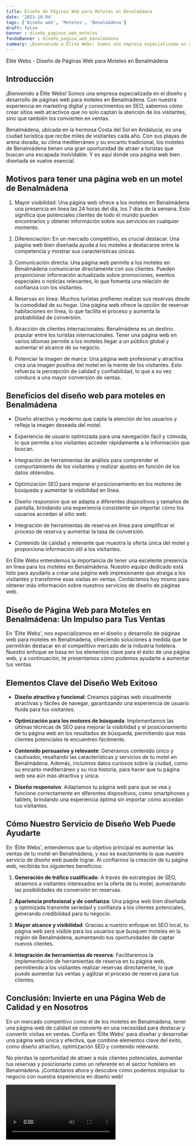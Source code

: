 ```yaml
---
title: Diseño de Páginas Web para Moteles en Benalmádena
date: '2023-10-04'
tags: ['Diseño web', 'Moteles', 'Benalmádena']
draft: false
banner : diseño_paginas_web_moteles
fondoBanner : diseño_pagina_web_benalmádena
summary: ¡Bienvenido a Élite Webs! Somos una empresa especializada en el diseño y desarrollo de páginas web para moteles en Benalmádena. Con nuestra experiencia en marketing digital y conocimientos en SEO, sabemos cómo crear sitios web atractivos que no solo captan la atención de los visitantes, sino que también los convierten en ventas.
---
```


Élite Webs - Diseño de Páginas Web para Moteles en Benalmádena

## Introducción

¡Bienvenido a Élite Webs! Somos una empresa especializada en el diseño y desarrollo de páginas web para moteles en Benalmádena. Con nuestra experiencia en marketing digital y conocimientos en SEO, sabemos cómo crear sitios web atractivos que no solo captan la atención de los visitantes, sino que también los convierten en ventas.

Benalmádena, ubicada en la hermosa Costa del Sol en Andalucía, es una ciudad turística que recibe miles de visitantes cada año. Con sus playas de arena dorada, su clima mediterráneo y su encanto tradicional, los moteles de Benalmádena tienen una gran oportunidad de atraer a turistas que buscan una escapada inolvidable. Y es aquí donde una página web bien diseñada se vuelve esencial.

## Motivos para tener una página web en un motel de Benalmádena

1. Mayor visibilidad: Una página web ofrece a los moteles en Benalmádena una presencia en línea las 24 horas del día, los 7 días de la semana. Esto significa que potenciales clientes de todo el mundo pueden encontrarlos y obtener información sobre sus servicios en cualquier momento.

2. Diferenciación: En un mercado competitivo, es crucial destacar. Una página web bien diseñada ayuda a los moteles a destacarse entre la competencia y mostrar sus características únicas.

3. Comunicación directa: Una página web permite a los moteles en Benalmádena comunicarse directamente con sus clientes. Pueden proporcionar información actualizada sobre promociones, eventos especiales o noticias relevantes, lo que fomenta una relación de confianza con los visitantes.

4. Reservas en línea: Muchos turistas prefieren realizar sus reservas desde la comodidad de su hogar. Una página web ofrece la opción de reservar habitaciones en línea, lo que facilita el proceso y aumenta la probabilidad de conversión.

5. Atracción de clientes internacionales: Benalmádena es un destino popular entre los turistas internacionales. Tener una página web en varios idiomas permite a los moteles llegar a un público global y aumentar el alcance de su negocio.

6. Potenciar la imagen de marca: Una página web profesional y atractiva crea una imagen positiva del motel en la mente de los visitantes. Esto refuerza la percepción de calidad y confiabilidad, lo que a su vez conduce a una mayor conversión de ventas.

## Beneficios del diseño web para moteles en Benalmádena

- Diseño atractivo y moderno que capta la atención de los usuarios y refleja la imagen deseada del motel.

- Experiencia de usuario optimizada para una navegación fácil y cómoda, lo que permite a los visitantes acceder rápidamente a la información que buscan.

- Integración de herramientas de análisis para comprender el comportamiento de los visitantes y realizar ajustes en función de los datos obtenidos.

- Optimización SEO para mejorar el posicionamiento en los motores de búsqueda y aumentar la visibilidad en línea.

- Diseño responsive que se adapta a diferentes dispositivos y tamaños de pantalla, brindando una experiencia consistente sin importar cómo los usuarios accedan al sitio web.

- Integración de herramientas de reserva en línea para simplificar el proceso de reserva y aumentar la tasa de conversión.

- Contenido de calidad y relevante que muestra la oferta única del motel y proporciona información útil a los visitantes.

En Élite Webs entendemos la importancia de tener una excelente presencia en línea para los moteles en Benalmádena. Nuestro equipo dedicado está listo para ayudarlo a crear una página web impresionante que atraiga a los visitantes y transforme esas visitas en ventas. Contáctenos hoy mismo para obtener más información sobre nuestros servicios de diseño de páginas web.

<GifSeo />

<Cta />

## Diseño de Página Web para Moteles en Benalmádena: Un Impulso para Tus Ventas

En 'Élite Webs', nos especializamos en el diseño y desarrollo de páginas web para moteles en Benalmádena, ofreciendo soluciones a medida que te permitirán destacar en el competitivo mercado de la industria hotelera. Nuestro enfoque se basa en los elementos clave para el éxito de una página web, y a continuación, te presentamos cómo podemos ayudarte a aumentar tus ventas.

## Elementos Clave del Diseño Web Exitoso

- **Diseño atractivo y funcional**: Creamos páginas web visualmente atractivas y fáciles de navegar, garantizando una experiencia de usuario fluida para tus visitantes.

- **Optimización para los motores de búsqueda**: Implementamos las últimas técnicas de SEO para mejorar la visibilidad y el posicionamiento de tu página web en los resultados de búsqueda, permitiendo que más clientes potenciales te encuentren fácilmente.

- **Contenido persuasivo y relevante**: Generamos contenido único y cautivador, resaltando las características y servicios de tu motel en Benalmádena. Además, incluimos datos curiosos sobre la ciudad, como su encanto mediterráneo y su rica historia, para hacer que tu página web sea aún más atractiva y única.

- **Diseño responsivo**: Adaptamos tu página web para que se vea y funcione correctamente en diferentes dispositivos, como smartphones y tablets, brindando una experiencia óptima sin importar cómo accedan tus visitantes.

## Cómo Nuestro Servicio de Diseño Web Puede Ayudarte

En 'Élite Webs', entendemos que tu objetivo principal es aumentar las ventas de tu motel en Benalmádena, y eso es exactamente lo que nuestro servicio de diseño web puede lograr. Al confiarnos la creación de tu página web, recibirás los siguientes beneficios:

1. **Generación de tráfico cualificado**: A través de estrategias de SEO, atraemos a visitantes interesados en la oferta de tu motel, aumentando las posibilidades de conversión en reservas.

2. **Apariencia profesional y de confianza**: Una página web bien diseñada y optimizada transmite seriedad y confianza a los clientes potenciales, generando credibilidad para tu negocio.

3. **Mayor alcance y visibilidad**: Gracias a nuestro enfoque en SEO local, tu página web será visible para los usuarios que busquen moteles en la región de Benalmádena, aumentando tus oportunidades de captar nuevos clientes.

4. **Integración de herramientas de reserva**: Facilitaremos la implementación de herramientas de reserva en tu página web, permitiendo a los visitantes realizar reservas directamente, lo que puede aumentar tus ventas y agilizar el proceso de reserva para tus clientes.

## Conclusión: Invierte en una Página Web de Calidad y en Nosotros

En un mercado competitivo como el de los moteles en Benalmádena, tener una página web de calidad se convierte en una necesidad para destacar y convertir visitas en ventas. Confía en 'Élite Webs' para diseñar y desarrollar una página web única y efectiva, que combine elementos clave del éxito, como diseño atractivo, optimización SEO y contenido relevante.

No pierdas la oportunidad de atraer a más clientes potenciales, aumentar tus reservas y posicionarte como un referente en el sector hotelero en Benalmádena. ¡Contáctanos ahora y descubre cómo podemos impulsar tu negocio con nuestra experiencia en diseño web!

<Video />

<CtaBot job='Moteles' city='Benalmádena'/>

<Gmaps query='Benalmádena+españa+maps' />